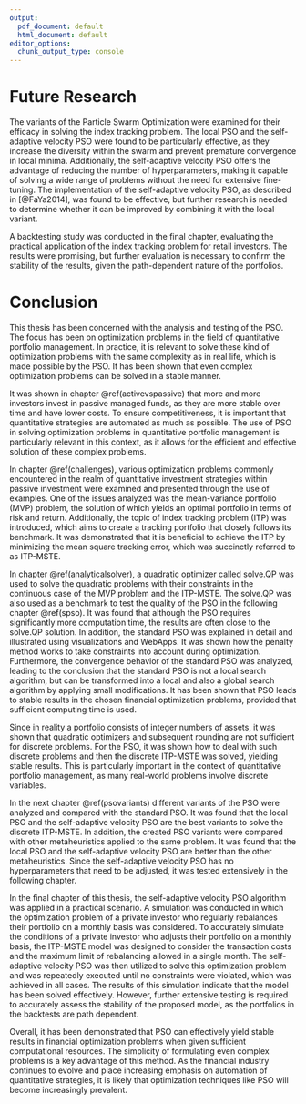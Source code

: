 ```yaml
---
output:
  pdf_document: default
  html_document: default
editor_options:
  chunk_output_type: console
---
```


# Future Research
The variants of the Particle Swarm Optimization were examined for their efficacy in solving the index tracking problem. The local PSO and the self-adaptive velocity PSO were found to be particularly effective, as they increase the diversity within the swarm and prevent premature convergence in local minima. Additionally, the self-adaptive velocity PSO offers the advantage of reducing the number of hyperparameters, making it capable of solving a wide range of problems without the need for extensive fine-tuning. The implementation of the self-adaptive velocity PSO, as described in [@FaYa2014], was found to be effective, but further research is needed to determine whether it can be improved by combining it with the local variant.

A backtesting study was conducted in the final chapter, evaluating the practical application of the index tracking problem for retail investors. The results were promising, but further evaluation is necessary to confirm the stability of the results, given the path-dependent nature of the portfolios.





# Conclusion

This thesis has been concerned with the analysis and testing of the PSO. The focus has been on optimization problems in the field of quantitative portfolio management. In practice, it is relevant to solve these kind of optimization problems with the same complexity as in real life, which is made possible by the PSO. It has been shown that even complex optimization problems can be solved in a stable manner.

It was shown in chapter \@ref(activevspassive) that more and more investors invest in passive managed funds, as they are more stable over time and have lower costs. To ensure competitiveness, it is important that quantitative strategies are automated as much as possible. The use of PSO in solving optimization problems in quantitative portfolio management is particularly relevant in this context, as it allows for the efficient and effective solution of these complex problems.

In chapter \@ref(challenges), various optimization problems commonly encountered in the realm of quantitative investment strategies within passive investment were examined and presented through the use of examples. One of the issues analyzed was the mean-variance portfolio (MVP) problem, the solution of which yields an optimal portfolio in terms of risk and return. Additionally, the topic of index tracking problem (ITP) was introduced, which aims to create a tracking portfolio that closely follows its benchmark. It was demonstrated that it is beneficial to achieve the ITP by minimizing the mean square tracking error, which was succinctly referred to as ITP-MSTE.

In chapter \@ref(analyticalsolver), a quadratic optimizer called solve.QP was used to solve the quadratic problems with their constraints in the continuous case of the MVP problem and the ITP-MSTE. The solve.QP was also used as a benchmark to test the quality of the PSO in the following chapter \@ref(spso). It was found that although the PSO requires significantly more computation time, the results are often close to the solve.QP solution. In addition, the standard PSO was explained in detail and illustrated using visualizations and WebApps. It was shown how the penalty method works to take constraints into account during optimization. Furthermore, the convergence behavior of the standard PSO was analyzed, leading to the conclusion that the standard PSO is not a local search algorithm, but can be transformed into a local and also a global search algorithm by applying small modifications. It has been shown that PSO leads to stable results in the chosen financial optimization problems, provided that sufficient computing time is used.

Since in reality a portfolio consists of integer numbers of assets, it was shown that quadratic optimizers and subsequent rounding are not sufficient for discrete problems. For the PSO, it was shown how to deal with such discrete problems and then the discrete ITP-MSTE was solved, yielding stable results. This is particularly important in the context of quantitative portfolio management, as many real-world problems involve discrete variables.

In the next chapter \@ref(psovariants) different variants of the PSO were analyzed and compared with the standard PSO. It was found that the local PSO and the self-adaptive velocity PSO are the best variants to solve the discrete ITP-MSTE. In addition, the created PSO variants were compared with other metaheuristics applied to the same problem. It was found that the local PSO and the self-adaptive velocity PSO are better than the other metaheuristics. Since the self-adaptive velocity PSO has no hyperparameters that need to be adjusted, it was tested extensively in the following chapter.

In the final chapter of this thesis, the self-adaptive velocity PSO algorithm was applied in a practical scenario. A simulation was conducted in which the optimization problem of a private investor who regularly rebalances their portfolio on a monthly basis was considered. To accurately simulate the conditions of a private investor who adjusts their portfolio on a monthly basis, the ITP-MSTE model was designed to consider the transaction costs and the maximum limit of rebalancing allowed in a single month. The self-adaptive velocity PSO was then utilized to solve this optimization problem and was repeatedly executed until no constraints were violated, which was achieved in all cases. The results of this simulation indicate that the model has been solved effectively. However, further extensive testing is required to accurately assess the stability of the proposed model, as the portfolios in the backtests are path dependent.

Overall, it has been demonstrated that PSO can effectively yield stable results in financial optimization problems when given sufficient computational resources. The simplicity of formulating even complex problems is a key advantage of this method. As the financial industry continues to evolve and place increasing emphasis on automation of quantitative strategies, it is likely that optimization techniques like PSO will become increasingly prevalent.
